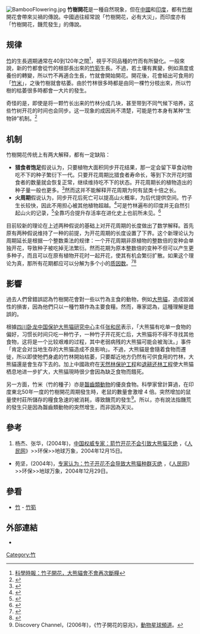 [[File:BambooFlowering.jpg|thumb]]
'''竹樹開花'''是一種自然現象，但在[[中國|中國]]和[[印度|印度]]，都有[[竹|竹樹]]開花會帶來災禍的傳說。中國過往經常說「竹樹開花，必有大災」，而印度亦有「竹樹開花，饑荒發生」的傳說。

== 规律 ==

[[竹|竹]]的生長週期通常在40到120年之間<ref>
[http://www.sciencenet.cn/htmlnews/20081308938813200570.html?id=200570 科學時報：竹子開花，大熊貓會不會再次斷糧]{{dead link|date=2018年4月 |bot=InternetArchiveBot |fix-attempted=yes }}</ref>，視乎不同品種的竹而有所變化。一般來說，新的竹都會從竹的根部長出來的[[竹筍|竹筍]]生長。不過，若土壤有異變，例如濕度或養份的轉變，所以竹不再適合生長，竹就會開始開花。開花後，花會結出可食用的「[[竹米|竹米]]」，之後竹樹就會枯萎。由於竹林很多時都是由同一棵竹分枝出來，所以竹樹的枯萎很多時都會一大片的發生。

奇怪的是，即使是将一颗竹长出来的竹林分成几块，甚至带到不同气候下培养，这些竹树开花的时间也会同步。这一现象的成因尚不清楚，可能是竹本身有某种“生物钟”机制。<ref name="Soderstrom, TR 1979">{{cite journal |last1=Soderstrom |first1=Thomas R. |last2=Calderon |first2=Cleofe E. |title=A Commentary on the Bamboos (Poaceae: Bambusoideae) |url=https://archive.org/details/sim_biotropica_1979-09_11_3/page/161 |journal=Biotropica |volume=11 |issue=3 |pages=161–172 |year=1979 |doi=10.2307/2388036 |jstor=2388036}}</ref>

== 机制 ==
竹樹開花传统上有两大解释，都有一定缺陷：
* '''猎食者饱足'''假说认为，只要植物大面积同步开花结果，那一定会留下草食动物吃不下的种子繁衍下一代。只要开花周期比猎食者寿命长，等到下次开花时猎食者的数量就会恢复正常，继续维持吃不下的状态。开花周期长的植物造出的种子量一般也更多。<ref name="Janzen">{{cite journal |last=Janzen |first= DH. |year=1976 |title=Why Bamboos Wait so Long to Flower |journal=Annual Review of Ecology and Systematics |volume=7 |pages=347–391 |doi=10.1146/annurev.es.07.110176.002023}}</ref>然而这并不能解释开花周期为何有鼠类十倍之长。
* '''火周期'''假说认为，同步开花后死亡可以提高山火概率，为后代提供空间。竹子生长较快，因此不用担心被其他植物超越。<ref name="Keely&Bond">{{cite journal |last1= Keeley |first1= JE |author2=Keeley, J.E. |author3=W.J. Bond|year= 1999 |title=Mast flowering and semelparity in bamboos: The bamboo fire cycle hypothesis |url= https://archive.org/details/sim_american-naturalist_1999-09_154_3/page/383 |journal=American Naturalist |volume= 154 |issue= 3|pages= 383–391 |pmid=10506551 |doi= 10.1086/303243}}</ref>可是竹林遍布的印度并无自然引起山火的记录，<ref>{{cite journal |last1=Saha |first1=S |author2=Saha, S. |author3=HF Howe |year=2001 |title=The Bamboo Fire Cycle Hypothesis: A Comment |url=https://archive.org/details/sim_american-naturalist_2001-12_158_6/page/659 |journal=The American Naturalist |volume=158 |issue=6 |pages=659–663 |pmid=18707360 |doi=10.1086/323593}}</ref>全靠巧合提升存活率在进化史上也前所未见。<ref name="Keely&Bond2">{{cite journal |last1= Keeley |first1= JE |author2=Keeley, J.E. |author3=W.J. Bond|year= 2001 |title=On incorporating fire into our thinking about natural ecosystems: A response to Saha and Howe |url= https://archive.org/details/sim_american-naturalist_2001-12_158_6/page/664 |journal=American Naturalist |volume= 158 |issue= 6|pages= 664–670 |pmid=18707361 |doi= 10.1086/323594}}</ref>

目前较新的理论在上述两种假说的基础上对开花周期的长度做出了数学解释。首先原有两种假说维持了一种{{tsl|en|stabilising selection|稳定选择}}的前提，为开花周期的长度设置了下界。这个新理论认为周期延长是根据一个整数乘法的规律：一个开花周期非原植物的整数倍的变种会单独开花，导致种子被吃掉无法繁衍。然而花期为原本整数倍的变种不但可以产生更多种子，而且可以在原有植物开花时一起开花，使其有机会繁衍扩散。如果这个理论为真，那所有花期都应可以分解为多个小的[[质因数|质因数]]。<ref>{{cite journal |last1=Veller |first1=Carl |last2=Nowak |first2=Martin A. |last3=Davis |first3=Charles C. |title=Extended flowering intervals of bamboos evolved by discrete multiplication |journal=Ecology Letters |volume=18 |issue=7 |pages=653–659 |doi=10.1111/ele.12442 |pmid=25963600 |year=2015}}</ref><ref>{{cite web |last1=Zimmer |first1=Carl |title=Bamboo Mathematicians |url=http://phenomena.nationalgeographic.com/2015/05/15/bamboo-mathematicians/ |website=Phenomena: The Loom |publisher=National Geographic |url-status=live |archive-url=https://web.archive.org/web/20160330223041/http://phenomena.nationalgeographic.com/2015/05/15/bamboo-mathematicians/ |archive-date=30 March 2016 |date=15 May 2015}}</ref>

== 影響 ==
過去人們曾錯誤認為竹樹開花會對一些以竹為主食的動物，例如[[大熊貓|大熊貓]]，造成毀滅性的損害，因為他們只以一種竹類作為主要食糧。然而，專家認為，這種理解是錯誤的。

根據[[四川|四川]][[卧龙|卧龙]][[中国保护大熊猫研究中心|中国保护大熊猫研究中心]]主任[[张和民|张和民]]表示，「大熊猫有吃单一食物的偏好，习惯长时间只吃一种竹子，一种竹子开花死亡后，大熊猫将不得不寻找其他食物，这将是一个比较艰难的过程，其中老弱病残的大熊猫可能会被淘汰。」事件「肯定会对当地生存的大熊猫造成不良影响」。不過，大熊貓是會隨着食物而遷徙，所以即使牠們身處的竹林開始枯萎，只要鄰近地方仍然有可供食用的竹林，大熊貓還是會生存下去的。加上中國政府在[[天然林保护工程|天然林保护工程]]和[[退耕还林工程|退耕还林工程]]使大熊猫栖息地进一步扩大，大熊貓現時很少會因為缺乏食物而餓死。{{ref|a}}

{{Fact|而一些老人家常說的「竹樹開花，必有大災」不只是迷信或謠傳，科學家發現當竹的生長環境變化過大，竹樹便會大規模開花並枯萎，並長出和散播種子到適合的新土地，或在原來的地方等待適當的時機（如旱災過後）。}}

另一方面，竹米（竹的種子）亦是[[齧齒類|齧齒類動物]]的優良食物。科學家曾計算過，在印度東北50年一度的竹樹開花周期發生時，老鼠的數量會激增 4 倍。突然增加的鼠量使村莊所儲存的糧食急速的被消耗，導致饑荒的發生<ref>Discovery Channel，(2006年)，《竹子開花的惡兆》，[[動物星球頻道|動物星球頻道]]。</ref>。所以，亦有說法指饑荒的發生只是因為齧齒類動物的突然增生，而非因為天災。

== 參考 ==
# {{note|a}} 杨杰、张华，(2004年)，[http://www.people.com.cn/GB/huanbao/1074/3056736.html 中国权威专家：箭竹开花不会引致大熊猫灭绝] {{Wayback|url=http://www.people.com.cn/GB/huanbao/1074/3056736.html |date=20160304211742 }}，《[[人民网|人民网]]》>>环保>>地球万象，2004年12月15日。
* 苑坚，(2004年)，[http://www.people.com.cn/GB/huanbao/1074/3086519.html 专家认为：竹子开花不会导致大熊猫种群灭绝] {{Wayback|url=http://www.people.com.cn/GB/huanbao/1074/3086519.html |date=20160304082250 }}，《[[人民网|人民网]]》>>环保>>地球万象，2004年12月29日。
<references />

== 參看 ==
* [[竹|竹]] - [[竹筍|竹筍]]

== 外部連結 ==
*

[[Category:竹|Category:竹]]
